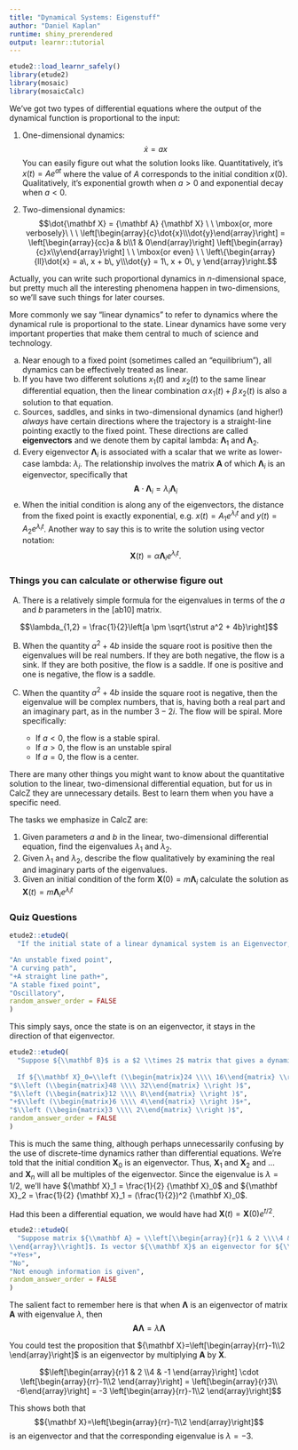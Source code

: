```yaml
---
title: "Dynamical Systems: Eigenstuff"
author: "Daniel Kaplan"
runtime: shiny_prerendered
output: learnr::tutorial
---
```


```r
etude2::load_learnr_safely()
library(etude2)
library(mosaic)
library(mosaicCalc)
```

We've got two types of differential equations where the output of the dynamical function is proportional to the input:

1. One-dimensional dynamics: $$\dot{x} = a x$$ You can easily figure out what the solution looks like. Quantitatively, it's $x(t) = A e^{a t}$ where the value of $A$ corresponds to the initial condition $x(0)$. Qualitatively, it's exponential growth when $a > 0$ and exponential decay when $a < 0$. 

2. Two-dimensional dynamics: $$\dot{\mathbf X} = {\mathbf A} {\mathbf X} \ \ \mbox{or, more verbosely}\ \ \ \left[\begin{array}{c}\dot{x}\\\dot{y}\end{array}\right] = 
\left[\begin{array}{cc}a & b\\1 & 0\end{array}\right]
\left[\begin{array}{c}x\\y\end{array}\right] \ \ \mbox{or even} \ \
\left\{\begin{array}{ll}\dot{x} = a\, x + b\, y\\\dot{y} = 1\, x + 0\, y \end{array}\right.$$

Actually, you can write such proportional dynamics in $n$-dimensional space, but pretty much all the interesting phenomena happen in two-dimensions, so we'll save such things for later courses.

More commonly we say "linear dynamics" to refer to dynamics where the dynamical rule is proportional to the state. Linear dynamics have some very important properties that make them central to much of science and technology.

a. Near enough to a fixed point (sometimes called an "equilibrium"), all dynamics can be effectively treated as linear. 
b. If you have two different solutions $x_1(t)$ and $x_2(t)$ to the same linear differential equation, then the linear combination $\alpha\, x_1(t) + \beta\, x_2(t)$ is also a solution to that equation.
c. Sources, saddles, and sinks in two-dimensional dynamics (and higher!) *always* have certain directions where the trajectory is a straight-line pointing exactly to the fixed point. These directions are called **eigenvectors** and we denote them by capital lambda: ${\mathbf \Lambda}_1$ and
${\mathbf \Lambda}_2$.
d. Every eigenvector ${\mathbf \Lambda}_i$ is associated with a scalar that we write as lower-case lambda: $\lambda_i$. The relationship involves the matrix ${\mathbf A}$ of which ${\mathbf \Lambda_i}$ is an eigenvector, specifically that $${\mathbf A} \cdot {\mathbf \Lambda_i} = \lambda_i {\mathbf \Lambda_i}$$
e. When the initial condition is along any of the eigenvectors, the distance from the fixed point is exactly exponential, e.g. $x(t) = A_1 e^{\lambda_i t}$ and $y(t) = A_2 e^{\lambda_i t}$. Another way to say this is to write the solution using vector notation: $${\mathbf X}(t) = \alpha {\mathbf \Lambda_i} e^{\lambda_i t} .$$

### Things you can calculate or otherwise figure out

A) There is a relatively simple formula for the eigenvalues in terms of the $a$ and $b$ parameters in the [ab10] matrix.

$$\lambda_{1,2} = \frac{1}{2}\left[a \pm \sqrt{\strut a^2 + 4b}\right]$$

B) When the quantity $a^2 + 4b$ inside the square root is positive then the eigenvalues will be real numbers. If they are both negative, the flow is a sink. If they are both positive, the flow is a saddle. If one is positive and one is negative, the flow is a saddle.

C) When the quantity $a^2 + 4b$ inside the square root is negative, then the eigenvalue will be complex numbers, that is, having both a real part and an imaginary part, as in the number $3 - 2i$. The flow will be spiral. More specifically:
    - If $a < 0$, the flow is a stable spiral.
    - If $a > 0$, the flow is an unstable spiral
    - If $a = 0$, the flow is a center.
    
There are many other things you might want to know about the quantitative solution to the linear, two-dimensional differential equation, but for us in CalcZ they are unnecessary details. Best to learn them when you have a specific need.

The tasks we emphasize in CalcZ are:

1. Given parameters $a$ and $b$ in the linear, two-dimensional differential equation, find the eigenvalues $\lambda_1$ and $\lambda_2$.
2. Given $\lambda_1$ and $\lambda_2$, describe the flow qualitatively by examining the real and imaginary parts of the eigenvalues.
3. Given an initial condition of the form ${\mathbf X}(0) = m {\mathbf \Lambda_i}$ calculate the solution as ${\mathbf X}(t) = m {\mathbf \Lambda_i} e^{\lambda_i t}$

### Quiz Questions


```r
etude2::etudeQ(
  "If the initial state of a linear dynamical system is an Eigenvector, then the trajectory associated to that initial state is ...?",

"An unstable fixed point",
"A curving path",
"+A straight line path+",
"A stable fixed point",
"Oscillatory",
random_answer_order = FALSE
)
```

This simply says, once the state is on an eigenvector, it stays in the direction of that eigenvector. 

```r
etude2::etudeQ(
  "Suppose ${\\mathbf B}$ is a $2 \\times 2$ matrix that gives a dynamical system: ${\\mathbf X}_{n+1}=B{\\mathbf X}_n$. 
  
  If ${\\mathbf X}_0=\\left (\\begin{matrix}24 \\\\ 16\\end{matrix} \\right )$ is an Eigenvector of ${\\mathbf B}$ with corresponding Eigenvalue $\\lambda=1/2$, then what is ${\\mathbf X}_2$?",
"$\\left (\\begin{matrix}48 \\\\ 32\\end{matrix} \\right )$",
"$\\left (\\begin{matrix}12 \\\\ 8\\end{matrix} \\right )$",
"+$\\left (\\begin{matrix}6 \\\\ 4\\end{matrix} \\right )$+",
"$\\left (\\begin{matrix}3 \\\\ 2\\end{matrix} \\right )$",
random_answer_order = FALSE
)
```

This is much the same thing, although perhaps unnecessarily confusing by the use of discrete-time dynamics rather than differential equations. We're told that the initial condition ${\mathbf X}_0$ is an eigenvector. Thus, ${\mathbf X}_1$ and ${\mathbf X}_2$ and ... and ${\mathbf X}_n$ will all be multiples of the eigenvector. Since the eigenvalue is $\lambda=1/2$, we'll have ${\mathbf X}_1 = \frac{1}{2} {\mathbf X}_0$ and ${\mathbf X}_2 = \frac{1}{2} {\mathbf X}_1 = (\frac{1}{2})^2 {\mathbf X}_0$. 

Had this been a differential equation, we would have had ${\mathbf X}(t) = {\mathbf X}(0) e^{t/2}$.

```r
etude2::etudeQ(
  "Suppose matrix ${\\mathbf A} = \\left[\\begin{array}{r}1 & 2 \\\\4 & -1 \\end{array}\\right]$ and ${\\mathbf X}=\\left[\\begin{array}{rr}-1\\\\2  
\\end{array}\\right]$. Is vector ${\\mathbf X}$ an eigenvector for ${\\mathbf A}$?",
"+Yes+",
"No",
"Not enough information is given",
random_answer_order = FALSE
)
```

The salient fact to remember here is that when ${\mathbf \Lambda}$ is an eigenvector of matrix ${\mathbf A}$ with eigenvalue $\lambda$, then
$${\mathbf A} {\mathbf \Lambda} = \lambda {\mathbf \Lambda}$$ 

You could test the proposition that ${\mathbf X}=\left[\begin{array}{rr}-1\\2  
\end{array}\right]$ 
is an eigenvector by multiplying ${\mathbf A}$ by ${\mathbf X}$.

$$\left[\begin{array}{r}1 & 2 \\4 & -1 \end{array}\right]
\cdot \left[\begin{array}{rr}-1\\2  
\end{array}\right] = \left[\begin{array}{r}3\\ -6\end{array}\right] = -3 \left[\begin{array}{rr}-1\\2  
\end{array}\right]$$

This shows both that $${\mathbf X}=\left[\begin{array}{rr}-1\\2  
\end{array}\right]$$ is an eigenvector and that the corresponding eigenvalue is $\lambda = -3$.
